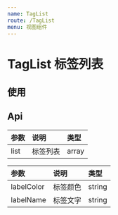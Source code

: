 ```yaml
---
name: TagList
route: /TagList
menu: 视图组件
---
```



# TagList 标签列表

## 使用
<Playground>
    <TagList
        list={[
            {'labelName':'收益稳定','labelColor':'#ff6600'},
            {'labelName':'净值型','labelColor':'#1496ff'},
            {'labelName':'周开放','labelColor':'#1496ff'},
            {'labelName':'周开放'},
            {'labelName':'周开放'},
            {'labelName':'周开放'},
        ]}
    />
</Playground>

## Api

| 参数 |   说明   | 类型  |
| :--- | :------- | :---- |
| list | 标签列表 | array |

|    参数    |   说明   |  类型  |
| :--------- | :------- | :----- |
| labelColor | 标签颜色 | string |
| labelName  | 标签文字 | string |
